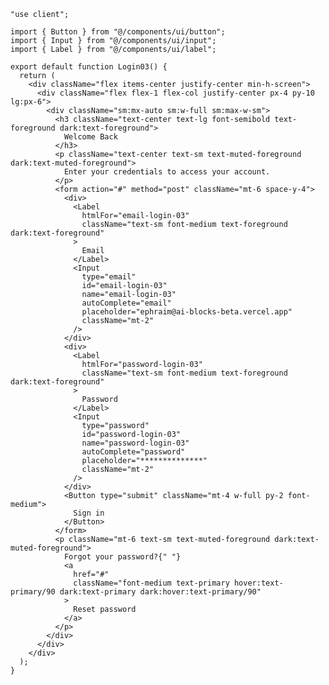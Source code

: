```tsx
"use client";

import { Button } from "@/components/ui/button";
import { Input } from "@/components/ui/input";
import { Label } from "@/components/ui/label";

export default function Login03() {
  return (
    <div className="flex items-center justify-center min-h-screen">
      <div className="flex flex-1 flex-col justify-center px-4 py-10 lg:px-6">
        <div className="sm:mx-auto sm:w-full sm:max-w-sm">
          <h3 className="text-center text-lg font-semibold text-foreground dark:text-foreground">
            Welcome Back
          </h3>
          <p className="text-center text-sm text-muted-foreground dark:text-muted-foreground">
            Enter your credentials to access your account.
          </p>
          <form action="#" method="post" className="mt-6 space-y-4">
            <div>
              <Label
                htmlFor="email-login-03"
                className="text-sm font-medium text-foreground dark:text-foreground"
              >
                Email
              </Label>
              <Input
                type="email"
                id="email-login-03"
                name="email-login-03"
                autoComplete="email"
                placeholder="ephraim@ai-blocks-beta.vercel.app"
                className="mt-2"
              />
            </div>
            <div>
              <Label
                htmlFor="password-login-03"
                className="text-sm font-medium text-foreground dark:text-foreground"
              >
                Password
              </Label>
              <Input
                type="password"
                id="password-login-03"
                name="password-login-03"
                autoComplete="password"
                placeholder="**************"
                className="mt-2"
              />
            </div>
            <Button type="submit" className="mt-4 w-full py-2 font-medium">
              Sign in
            </Button>
          </form>
          <p className="mt-6 text-sm text-muted-foreground dark:text-muted-foreground">
            Forgot your password?{" "}
            <a
              href="#"
              className="font-medium text-primary hover:text-primary/90 dark:text-primary dark:hover:text-primary/90"
            >
              Reset password
            </a>
          </p>
        </div>
      </div>
    </div>
  );
}
```
